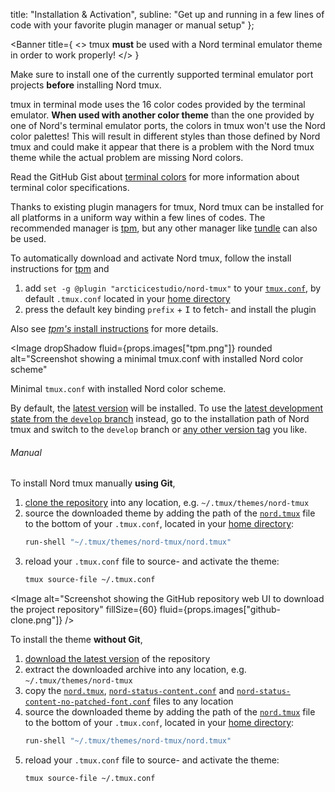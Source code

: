 

  title: "Installation & Activation",
  subline: "Get up and running in a few lines of code with your favorite plugin manager or manual setup"
};

<ShrinkedWidth value={25}>

<SpaceBox mTop={4} mBottom={4}>
  <WindowCode />
</SpaceBox>

</ShrinkedWidth>

<ShrinkedWidth value={80}>

<WIPNotice />

<Banner
  title={
    <>
      tmux <strong>must</strong> be used with a <Link to={ROUTE_PORTS}>Nord terminal emulator theme</Link> in order to work properly!
    </>
  }
>
  Make sure to install one of the currently supported <Link to={ROUTE_PORTS}>terminal emulator port projects</Link> <strong>before</strong> installing Nord tmux.

tmux in terminal mode uses the 16 color codes provided by the terminal emulator.
**When used with another color theme** than the one provided by one of Nord's terminal emulator ports, the colors in tmux won't use the <Link to={ROUTE_DOCS_COLOR_AND_PALETTES}>Nord color palettes</Link>!
This will result in different styles than those defined by Nord tmux and could make it appear that there is a problem with the Nord tmux theme while the actual problem are missing Nord colors.

Read the GitHub Gist about [terminal colors][gh-gist-terminal-colors] for more information about terminal color specifications.

</Banner>

Thanks to existing plugin managers for tmux, Nord tmux can be installed for all platforms in a uniform way within a few lines of codes. The recommended manager is [tpm][gh-tmux-plugins/tpm], but any other manager like [tundle][gh-javier-lopez/tundle] can also be used.

To automatically download and activate Nord tmux, follow the install instructions for [tpm][gh-tmux-plugins/tpm] and

1. add `set -g @plugin "arcticicestudio/nord-tmux"` to your [`tmux.conf`][tmux-man-tmux.conf], by default `.tmux.conf` located in your [home directory][wiki-home_dir]
2. press the default key binding `prefix` + <Kbd>I</Kbd> to fetch- and install the plugin

Also see [_tpm's_ install instructions][gh-tpm-docs-install-plugins] for more details.

<Image
  dropShadow
  fluid={props.images["tpm.png"]}
  rounded
  alt="Screenshot showing a minimal tmux.conf with installed Nord color scheme"
>
  <span>
    Minimal <Code>tmux.conf</Code> with installed Nord color scheme.
  </span>
</Image>

By default, the [latest version][repo-rel-latest] will be installed. To use the [latest development state from the `develop` branch][repo-br-develop] instead, go to the installation path of Nord tmux and switch to the `develop` branch or [any other version tag][repo-tags] you like.

###### Manual

To install Nord tmux manually **using Git**,

1. [clone the repository][repo] into any location, e.g. `~/.tmux/themes/nord-tmux`
2. source the downloaded theme by adding the path of the [`nord.tmux`][repo-tree-master-nord.tmux] file to the bottom of your `.tmux.conf`, located in your [home directory][wiki-home_dir]:
   ```sh
   run-shell "~/.tmux/themes/nord-tmux/nord.tmux"
   ```
3. reload your `.tmux.conf` file to source- and activate the theme:
   ```sh
   tmux source-file ~/.tmux.conf
   ```

<Image
  alt="Screenshot showing the GitHub repository web UI to download the project repository"
  fillSize={60}
  fluid={props.images["github-clone.png"]}
/>

To install the theme **without Git**,

1. [download the latest version][repo-down-master] of the repository
2. extract the downloaded archive into any location, e.g. `~/.tmux/themes/nord-tmux`
3. copy the [`nord.tmux`][repo-tree-master-nord.tmux], [`nord-status-content.conf`][repo-tree-master-status-content.conf] and [`nord-status-content-no-patched-font.conf`][repo-tree-master-no-patched-font.conf] files to any location
4. source the downloaded theme by adding the path of the [`nord.tmux`][repo-tree-master-nord.tmux] file to the bottom of your `.tmux.conf`, located in your [home directory][wiki-home_dir]:
   ```sh
   run-shell "~/.tmux/themes/nord-tmux/nord.tmux"
   ```
5. reload your `.tmux.conf` file to source- and activate the theme:
   ```sh
   tmux source-file ~/.tmux.conf
   ```

</ShrinkedWidth>

[gh-gist-terminal-colors]: https://gist.github.com/XVilka/8346728
[gh-javier-lopez/tundle]: https://github.com/javier-lopez/tundle
[gh-tmux-plugins/tpm]: https://github.com/tmux-plugins/tpm
[gh-tpm-docs-install-plugins]: https://github.com/tmux-plugins/tpm#installing-plugins
[repo-br-develop]: https://github.com/arcticicestudio/nord-tmux/tree/develop
[repo-down-master]: https://github.com/arcticicestudio/nord-tmux/archive/master.zip
[repo-rel-latest]: https://github.com/arcticicestudio/nord-tmux/releases/latest
[repo-tags]: https://github.com/arcticicestudio/nord-tmux/tags
[repo-tree-master-no-patched-font.conf]: https://github.com/arcticicestudio/nord-tmux/blob/master/src/nord-status-content-no-patched-font.conf
[repo-tree-master-nord.tmux]: https://github.com/arcticicestudio/nord-tmux/blob/master/nord.tmux
[repo-tree-master-status-content.conf]: https://github.com/arcticicestudio/nord-tmux/blob/master/src/nord-status-content.conf
[repo]: https://github.com/arcticicestudio/nord-tmux
[tmux-man-tmux.conf]: http://man.openbsd.org/OpenBSD-current/man1/tmux.1#FILES
[wiki-home_dir]: https://en.wikipedia.org/wiki/Home_directory
